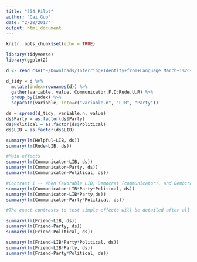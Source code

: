 ```yaml
---
title: "254 Pilot"
author: "Cai Guo"
date: "2/28/2017"
output: html_document
---
```


```r
knitr::opts_chunk$set(echo = TRUE)

library(tidyverse)
library(ggplot2)
```

```r
d <- read_csv("~/Downloads/Inferring+Identity+from+Language_March+1%2C+2017_01.12.csv")

d_tidy = d %>%
  mutate(index=rownames(d)) %>%
  gather(variable, value, Communicator.F.D:Rude.U.R) %>%
  group_by(index) %>%
  separate(variable, into=c("variable.n", "LIB", "Party")) 

ds = spread(d_tidy, variable.n, value)
ds$Party = as.factor(ds$Party)
ds$Political = as.factor(ds$Political)
ds$LIB = as.factor(ds$LIB)
```

```r
summary(lm(Helpful~LIB, ds))
summary(lm(Rude~LIB, ds))
```

```r

#Main effects
summary(lm(Communicator~LIB, ds))
summary(lm(Communicator~Party, ds))
summary(lm(Communicator~Political, ds))

#Contrast 1 -- When Favorable LIB, Democrat (communicator), and Democrat (participant) are the defaults
summary(lm(Communicator~LIB*Party*Political, ds))
summary(lm(Communicator~LIB*Party,ds))
summary(lm(Communicator~Party*Political, ds))

#The exact contrasts to test simple effects will be detailed after all data have been collected and the significant interactions have been known.
```

```r
summary(lm(Friend~LIB, ds))
summary(lm(Friend~Party, ds))
summary(lm(Friend~Political, ds))

summary(lm(Friend~LIB*Party*Political, ds))
summary(lm(Friend~LIB*Party, ds))
summary(lm(Friend~Party*Political, ds))
```